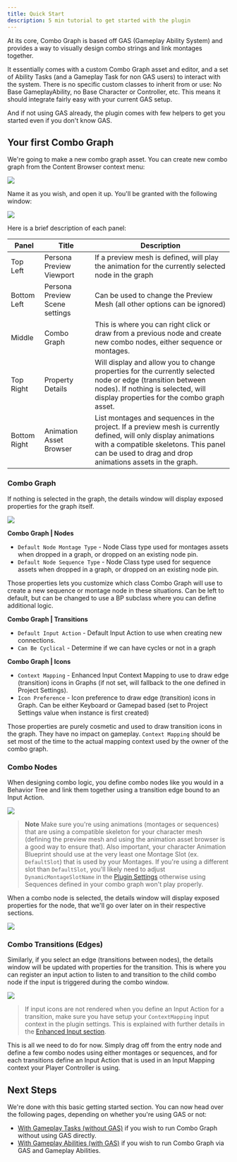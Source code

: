 ```yaml
---
title: Quick Start
description: 5 min tutorial to get started with the plugin
---
```


At its core, Combo Graph is based off GAS (Gameplay Ability System) and provides a way to visually design combo strings and link montages together.

It essentially comes with a custom Combo Graph asset and editor, and a set of Ability Tasks (and a Gameplay Task for non GAS users) to interact with the system. There is no specific custom classes to inherit from or use: No Base GameplayAbility, no Base Character or Controller, etc. This means it should integrate fairly easy with your current GAS setup.

And if not using GAS already, the plugin comes with few helpers to get you started even if you don't know GAS.

## Your first Combo Graph

We're going to make a new combo graph asset. You can create new combo graph from the Content Browser context menu:

![](context-menu.png)

Name it as you wish, and open it up. You'll be granted with the following window:

![](new_combo_graph_window.png)

Here is a brief description of each panel:

| Panel         | Title                                 | Description  |
| -----         | ------------------------------------- | ------------ |
| Top Left      | Persona Preview Viewport              | If a preview mesh is defined, will play the animation for the currently selected node in the graph |
| Bottom Left   | Persona Preview Scene settings        | Can be used to change the Preview Mesh (all other options can be ignored) |
| Middle        | Combo Graph                           | This is where you can right click or draw from a previous node and create new combo nodes, either sequence or montages. |
| Top Right     | Property Details                      | Will display and allow you to change properties for the currently selected node or edge (transition between nodes). If nothing is selected, will display properties for the combo graph asset. |
| Bottom Right  | Animation Asset Browser               | List montages and sequences in the project. If a preview mesh is currently defined, will only display animations with a compatible skeletons. This panel can be used to drag and drop animations assets in the graph. |

### Combo Graph

If nothing is selected in the graph, the details window will display exposed properties for the graph itself.

![](graph_properties.png)

**Combo Graph | Nodes**

- `Default Node Montage Type` - Node Class type used for montages assets when dropped in a graph, or dropped on an existing node pin.
- `Default Node Sequence Type` - Node Class type used for sequence assets when dropped in a graph, or dropped on an existing node pin.

Those properties lets you customize which class Combo Graph will use to create a new sequence or montage node in these situations. Can be left to default, but can be changed to use a BP subclass where you can define additional logic.

**Combo Graph | Transitions**

- `Default Input Action` - Default Input Action to use when creating new connections.
- `Can Be Cyclical` - Determine if we can have cycles or not in a graph

**Combo Graph | Icons**

- `Context Mapping` - Enhanced Input Context Mapping to use to draw edge (transition) icons in Graphs (if not set, will fallback to the one defined in Project Settings).
- `Icon Preference` - Icon preference to draw edge (transition) icons in Graph. Can be either Keyboard or Gamepad based (set to Project Settings value when instance is first created)

Those properties are purely cosmetic and used to draw transition icons in the graph. They have no impact on gameplay. `Context Mapping` should be set most of the time to the actual mapping context used by the owner of the combo graph.

### Combo Nodes

When designing combo logic, you define combo nodes like you would in a Behavior Tree and link them together using a transition edge bound to an Input Action.

[![](combo_sample.gif)](combo_sample.gif)

> **Note** Make sure you're using animations (montages or sequences) that are using a compatible skeleton for your character mesh (defining the preview mesh and using the animation asset browser is a good way to ensure that). Also important, your character Animation Blueprint should use at the very least one Montage Slot (ex. `DefaultSlot`) that is used by your Montages. If you're using a different slot than `DefaultSlot`, you'll likely need to adjust `DynamicMontageSlotName` in the [Plugin Settings](/project-setup) otherwise using Sequences defined in your combo graph won't play properly.

When a combo node is selected, the details window will display exposed properties for the node, that we'll go over later on in their respective sections.

![](node_properties.png)

### Combo Transitions (Edges)

Similarly, if you select an edge (transitions between nodes), the details window will be updated with properties for the transition. This is where you can register an input action to listen to and transition to the child combo node if the input is triggered during the combo window.

![](edge_properties.png)

> If input icons are not rendered when you define an Input Action for a transition, make sure you have setup your `ContextMapping` input context in the plugin settings. This is explained with further details in the [Enhanced Input section](/project-setup/enhanced-input/).

This is all we need to do for now. Simply drag off from the entry node and define a few combo nodes using either montages or sequences, and for each transitions define an Input Action that is used in an Input Mapping context your Player Controller is using.

## Next Steps

We're done with this basic getting started section. You can now head over the following pages, depending on whether you're using GAS or not:

- [With Gameplay Tasks (without GAS)](/usage/with-gameplay-tasks) if you wish to run Combo Graph without using GAS directly.
- [With Gameplay Abilities (with GAS)](/usage/with-gameplay-abilities) if you wish to run Combo Graph via GAS and Gameplay Abilities.

<!-- - [Auto Setup and Anim Notifiers](/usage/auto-setup/) which will cover how Anim Notify States are used and how you can use the Auto Setup system to automatically define some without having to edit each and every animation asset.
- [Gameplay Effects (Cost and Containers)](/gameplay-effects) to learn more how you can apply damages or other gameplay effects when a hit is registered. We'll also explain how you can define a cost GameplayEffect for each combo nodes.
- [Gameplay Cues (SFX / VFX Hit Impacts)](/gameplay-cues) to learn more how you can apply sound and visual effects via gameplay cues for hit impacts.
- [Enhanced Input](/project-setup/enhanced-input) contains a detailed explanation of how you can use and setup Enhanced Input, how it's used by Combo Graphs and how transition icons are determined and drawn between each nodes. 
- [Handling Collision](/collision) describes how you can integrate with external collision systems (or your own) and communicate back hit informations to Combo Graphs with the use of Gameplay Events (related to both Gameplay Effects and Cues Container for Combo Nodes).
- [Usage with AI](/guides/ai) is a high level overview of how you can use Combo Graphs with AI agents. -->